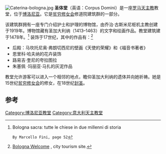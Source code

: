 {{Expand language|1=it|time=2020-08-18T15:11:49+00:00}}
[[File:Caterina-bologna.jpg|thumb]]
'''圣体堂'''（英语：Corpus Domini）是一座[[罗马天主教|罗马天主教]]教堂，位于[[博洛尼亚|博洛尼亚]]。它是[[贫穷修女会|贫穷修女会]]修道院建筑群的一部分。

该建筑群拥有一座专门介绍护士和护理的博物馆，由乔治·古斯米尼枢机主教创建于1919年。博物馆藏有圣加大利纳（1413–1463）的文字和绘画作品。教堂建筑建于1478年。<ref>Bologna sacra: tutte le chiese in due millenni di storia
 By Marcello Fini, page 52</ref> 装饰于17世纪，其中的作品有：<ref>[http://www.bolognawelcome.com/guida-turistica/indice-completo/params/Luoghi_74/ref/Musei%20ecclesiastici%20-%20Museo%20Corpus%20Domini%20o%20Chiesa%20della%20Santa Bologna Welcome] {{Wayback|url=http://www.bolognawelcome.com/guida-turistica/indice-completo/params/Luoghi_74/ref/Musei%20ecclesiastici%20-%20Museo%20Corpus%20Domini%20o%20Chiesa%20della%20Santa |date=20160406024705 }}, city tourism site.</ref>
* 后殿：马坎托尼奥·弗朗切西尼的壁画《天使的荣耀》和《福音书著者》
* 恩里科·哈夫纳的花卉装饰
* 路易吉·奎尼的夸拉图拉
* 朱塞佩 ·玛丽亚·马扎的灰泥作品

教堂允许游客可以进入一个相邻的地点，瞻仰圣加大利纳的遗体并向她祈祷。她是15世纪[[贫穷修女会|贫穷修女会]]的修女，在18世纪[[封圣|封圣]]。

== 参考 ==
{{Reflist}}

{{coord|display=title}}
{{normdaten}}

[[Category:博洛尼亚教堂|Category:博洛尼亚教堂]]
[[Category:意大利天主教堂|Category:意大利天主教堂]]
